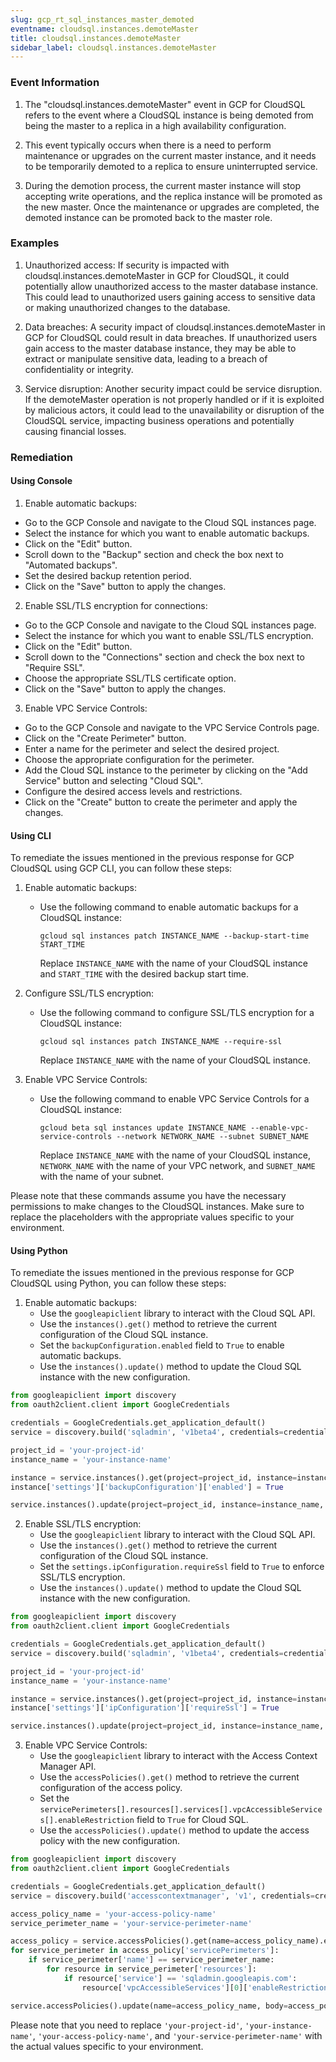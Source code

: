 ```yaml
--- 
slug: gcp_rt_sql_instances_master_demoted
eventname: cloudsql.instances.demoteMaster
title: cloudsql.instances.demoteMaster
sidebar_label: cloudsql.instances.demoteMaster
---
```

                       
### Event Information

1. The "cloudsql.instances.demoteMaster" event in GCP for CloudSQL refers to the event where a CloudSQL instance is being demoted from being the master to a replica in a high availability configuration.

2. This event typically occurs when there is a need to perform maintenance or upgrades on the current master instance, and it needs to be temporarily demoted to a replica to ensure uninterrupted service.

3. During the demotion process, the current master instance will stop accepting write operations, and the replica instance will be promoted as the new master. Once the maintenance or upgrades are completed, the demoted instance can be promoted back to the master role.


### Examples

1. Unauthorized access: If security is impacted with cloudsql.instances.demoteMaster in GCP for CloudSQL, it could potentially allow unauthorized access to the master database instance. This could lead to unauthorized users gaining access to sensitive data or making unauthorized changes to the database.

2. Data breaches: A security impact of cloudsql.instances.demoteMaster in GCP for CloudSQL could result in data breaches. If unauthorized users gain access to the master database instance, they may be able to extract or manipulate sensitive data, leading to a breach of confidentiality or integrity.

3. Service disruption: Another security impact could be service disruption. If the demoteMaster operation is not properly handled or if it is exploited by malicious actors, it could lead to the unavailability or disruption of the CloudSQL service, impacting business operations and potentially causing financial losses.

### Remediation

#### Using Console

1. Enable automatic backups: 
- Go to the GCP Console and navigate to the Cloud SQL instances page.
- Select the instance for which you want to enable automatic backups.
- Click on the "Edit" button.
- Scroll down to the "Backup" section and check the box next to "Automated backups".
- Set the desired backup retention period.
- Click on the "Save" button to apply the changes.

2. Enable SSL/TLS encryption for connections:
- Go to the GCP Console and navigate to the Cloud SQL instances page.
- Select the instance for which you want to enable SSL/TLS encryption.
- Click on the "Edit" button.
- Scroll down to the "Connections" section and check the box next to "Require SSL".
- Choose the appropriate SSL/TLS certificate option.
- Click on the "Save" button to apply the changes.

3. Enable VPC Service Controls:
- Go to the GCP Console and navigate to the VPC Service Controls page.
- Click on the "Create Perimeter" button.
- Enter a name for the perimeter and select the desired project.
- Choose the appropriate configuration for the perimeter.
- Add the Cloud SQL instance to the perimeter by clicking on the "Add Service" button and selecting "Cloud SQL".
- Configure the desired access levels and restrictions.
- Click on the "Create" button to create the perimeter and apply the changes.

#### Using CLI

To remediate the issues mentioned in the previous response for GCP CloudSQL using GCP CLI, you can follow these steps:

1. Enable automatic backups:
   - Use the following command to enable automatic backups for a CloudSQL instance:
     ```
     gcloud sql instances patch INSTANCE_NAME --backup-start-time START_TIME
     ```
     Replace `INSTANCE_NAME` with the name of your CloudSQL instance and `START_TIME` with the desired backup start time.

2. Configure SSL/TLS encryption:
   - Use the following command to configure SSL/TLS encryption for a CloudSQL instance:
     ```
     gcloud sql instances patch INSTANCE_NAME --require-ssl
     ```
     Replace `INSTANCE_NAME` with the name of your CloudSQL instance.

3. Enable VPC Service Controls:
   - Use the following command to enable VPC Service Controls for a CloudSQL instance:
     ```
     gcloud beta sql instances update INSTANCE_NAME --enable-vpc-service-controls --network NETWORK_NAME --subnet SUBNET_NAME
     ```
     Replace `INSTANCE_NAME` with the name of your CloudSQL instance, `NETWORK_NAME` with the name of your VPC network, and `SUBNET_NAME` with the name of your subnet.

Please note that these commands assume you have the necessary permissions to make changes to the CloudSQL instances. Make sure to replace the placeholders with the appropriate values specific to your environment.

#### Using Python

To remediate the issues mentioned in the previous response for GCP CloudSQL using Python, you can follow these steps:

1. Enable automatic backups:
   - Use the `googleapiclient` library to interact with the Cloud SQL API.
   - Use the `instances().get()` method to retrieve the current configuration of the Cloud SQL instance.
   - Set the `backupConfiguration.enabled` field to `True` to enable automatic backups.
   - Use the `instances().update()` method to update the Cloud SQL instance with the new configuration.

```python
from googleapiclient import discovery
from oauth2client.client import GoogleCredentials

credentials = GoogleCredentials.get_application_default()
service = discovery.build('sqladmin', 'v1beta4', credentials=credentials)

project_id = 'your-project-id'
instance_name = 'your-instance-name'

instance = service.instances().get(project=project_id, instance=instance_name).execute()
instance['settings']['backupConfiguration']['enabled'] = True

service.instances().update(project=project_id, instance=instance_name, body=instance).execute()
```

2. Enable SSL/TLS encryption:
   - Use the `googleapiclient` library to interact with the Cloud SQL API.
   - Use the `instances().get()` method to retrieve the current configuration of the Cloud SQL instance.
   - Set the `settings.ipConfiguration.requireSsl` field to `True` to enforce SSL/TLS encryption.
   - Use the `instances().update()` method to update the Cloud SQL instance with the new configuration.

```python
from googleapiclient import discovery
from oauth2client.client import GoogleCredentials

credentials = GoogleCredentials.get_application_default()
service = discovery.build('sqladmin', 'v1beta4', credentials=credentials)

project_id = 'your-project-id'
instance_name = 'your-instance-name'

instance = service.instances().get(project=project_id, instance=instance_name).execute()
instance['settings']['ipConfiguration']['requireSsl'] = True

service.instances().update(project=project_id, instance=instance_name, body=instance).execute()
```

3. Enable VPC Service Controls:
   - Use the `googleapiclient` library to interact with the Access Context Manager API.
   - Use the `accessPolicies().get()` method to retrieve the current configuration of the access policy.
   - Set the `servicePerimeters[].resources[].services[].vpcAccessibleServices[].enableRestriction` field to `True` for Cloud SQL.
   - Use the `accessPolicies().update()` method to update the access policy with the new configuration.

```python
from googleapiclient import discovery
from oauth2client.client import GoogleCredentials

credentials = GoogleCredentials.get_application_default()
service = discovery.build('accesscontextmanager', 'v1', credentials=credentials)

access_policy_name = 'your-access-policy-name'
service_perimeter_name = 'your-service-perimeter-name'

access_policy = service.accessPolicies().get(name=access_policy_name).execute()
for service_perimeter in access_policy['servicePerimeters']:
    if service_perimeter['name'] == service_perimeter_name:
        for resource in service_perimeter['resources']:
            if resource['service'] == 'sqladmin.googleapis.com':
                resource['vpcAccessibleServices'][0]['enableRestriction'] = True

service.accessPolicies().update(name=access_policy_name, body=access_policy).execute()
```

Please note that you need to replace `'your-project-id'`, `'your-instance-name'`, `'your-access-policy-name'`, and `'your-service-perimeter-name'` with the actual values specific to your environment.


 